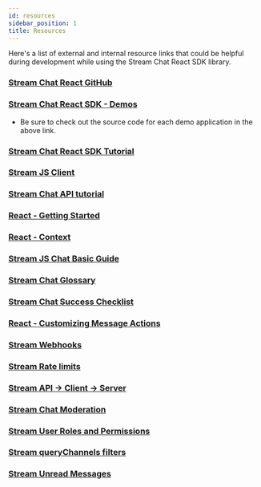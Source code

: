 ```yaml
---
id: resources
sidebar_position: 1
title: Resources
---
```


Here's a list of external and internal resource links that could be helpful during development while using the Stream Chat React SDK library.

### [Stream Chat React GitHub](https://github.com/GetStream/stream-chat-react)

### [Stream Chat React SDK - Demos](https://getstream.io/chat/demos/messaging/)

- Be sure to check out the source code for each demo application in the above link.

### [Stream Chat React SDK Tutorial](https://getstream.io/chat/react-chat/tutorial/)

### [Stream JS Client](https://getstream.io/chat/docs/javascript/?language=javascript)

### [Stream Chat API tutorial](https://getstream.io/chat/get_started/)

### [React - Getting Started](https://reactjs.org/docs/getting-started.html)

### [React - Context](https://reactjs.org/docs/context.html)

### [Stream JS Chat Basic Guide](https://github.com/GetStream/javascript-beginner-guide)

### [Stream Chat Glossary](https://getstream.zendesk.com/hc/en-us/articles/1500007212082-Stream-Chat-Glossary)

### [Stream Chat Success Checklist](https://getstream.zendesk.com/hc/en-us/articles/1500007673721-Stream-Chat-Success-Checklist)

### [React - Customizing Message Actions](https://getstream.zendesk.com/hc/en-us/articles/1500008025241--Customizing-Message-Actions-in-React-Chat)

### [Stream Webhooks](https://getstream.zendesk.com/hc/en-us/articles/1500006478421-How-can-I-use-the-Stream-Webhook-to-send-customers-emails-based-on-Chat-events-)

### [Stream Rate limits](https://getstream.zendesk.com/hc/en-us/articles/360056792833-Rate-limits-and-HTTP-429-Errors)

### [Stream API → Client → Server](https://getstream.zendesk.com/hc/en-us/articles/360061669873-How-do-the-Chat-Client-Server-Stream-API-communicate-with-each-other-)

### [Stream Chat Moderation](https://getstream.zendesk.com/hc/en-us/articles/1500004322702-What-moderation-tools-are-available-with-Stream-Chat-)

### [Stream User Roles and Permissions](https://getstream.zendesk.com/hc/en-us/articles/360053064274-User-Roles-and-Permission-Policies-Chat)

### [Stream queryChannels filters](https://getstream.zendesk.com/hc/en-us/articles/360057461213-Filters-for-queryChannels-Chat)

### [Stream Unread Messages](https://getstream.zendesk.com/hc/en-us/articles/360042753154-How-do-I-retrieve-unread-messages-Chat)
